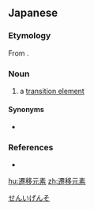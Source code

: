 ==Japanese==
{{ja-kanjitab|せん|い|げん|そ|yomi=on}}

===Etymology===
From {{compound|ja|遷移|元素|tr1=sen'i|tr2=genso|t1=transition|t2=chemical element}}.

===Noun===
{{ja-noun|せんい げんそ}}

# a [[transition element]]

====Synonyms====
* {{ja-r|遷移金属|せんい きんぞく}}

===References===
* {{R:Kojien}}

[[Category:ja:Chemistry|せんいげんそ]]

[[hu:遷移元素]]
[[zh:遷移元素]]